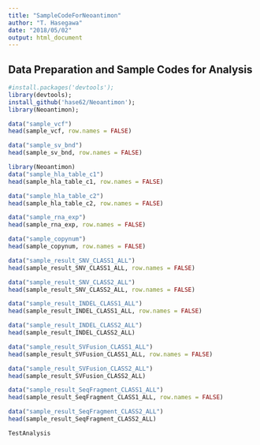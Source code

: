 ```yaml
---
title: "SampleCodeForNeoantimon"
author: "T. Hasegawa"
date: "2018/05/02"
output: html_document
---
```


<!--
%\VignetteEngine{knitr::knitr}
%\VignetteIndexEntry{Sample Code to Use Neoantimon}
-->

## Data Preparation and Sample Codes for Analysis
```r
#install.packages('devtools');
library(devtools);
install_github('hase62/Neoantimon');
library(Neoantimon);
```

```r
data("sample_vcf")
head(sample_vcf, row.names = FALSE)
```

```r
data("sample_sv_bnd")
head(sample_sv_bnd, row.names = FALSE)
```

```r
library(Neoantimon)
data("sample_hla_table_c1")
head(sample_hla_table_c1, row.names = FALSE)
```

```r
data("sample_hla_table_c2")
head(sample_hla_table_c2, row.names = FALSE)
```

```r
data("sample_rna_exp")
head(sample_rna_exp, row.names = FALSE)
```

```r
data("sample_copynum")
head(sample_copynum, row.names = FALSE)
```

```r
data("sample_result_SNV_CLASS1_ALL")
head(sample_result_SNV_CLASS1_ALL, row.names = FALSE)
```

```r
data("sample_result_SNV_CLASS2_ALL")
head(sample_result_SNV_CLASS2_ALL, row.names = FALSE)
```

```r
data("sample_result_INDEL_CLASS1_ALL")
head(sample_result_INDEL_CLASS1_ALL, row.names = FALSE)
```

```r
data("sample_result_INDEL_CLASS2_ALL")
head(sample_result_INDEL_CLASS2_ALL)
```

```r
data("sample_result_SVFusion_CLASS1_ALL")
head(sample_result_SVFusion_CLASS1_ALL, row.names = FALSE)
```

```r
data("sample_result_SVFusion_CLASS2_ALL")
head(sample_result_SVFusion_CLASS2_ALL)
```

```r
data("sample_result_SeqFragment_CLASS1_ALL")
head(sample_result_SeqFragment_CLASS1_ALL, row.names = FALSE)
```

```r
data("sample_result_SeqFragment_CLASS2_ALL")
head(sample_result_SeqFragment_CLASS2_ALL)
```

```r
TestAnalysis
```
